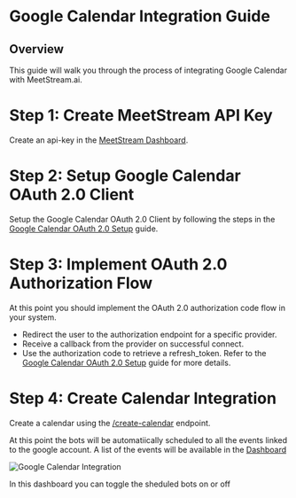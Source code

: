 # Google Calendar Integration Guide

## Overview

This guide will walk you through the process of integrating Google Calendar with MeetStream.ai.


# Step 1: Create MeetStream API Key

Create an api-key in the [MeetStream Dashboard](https://dashboard.meetstream.ai/api-keys).

# Step 2: Setup Google Calendar OAuth 2.0 Client

Setup the Google Calendar OAuth 2.0 Client by following the steps in the [Google Calendar OAuth 2.0 Setup](/guides/google-calendar/google-calendar-oauth) guide.

# Step 3: Implement OAuth 2.0 Authorization Flow

At this point you should implement the OAuth 2.0 authorization code flow in your system.
- Redirect the user to the authorization endpoint for a specific provider.
- Receive a callback from the provider on successful connect.
- Use the authorization code to retrieve a refresh_token. Refer to the [Google Calendar OAuth 2.0 Setup](/guides/google-calendar/google-calendar-oauth) guide for more details.

# Step 4: Create Calendar Integration

Create a calendar using the [/create-calendar](/api-reference/endpoint/post-create-calendar) endpoint.

At this point the bots will be automatiically scheduled to all the events linked to the google account. A list of the events will be available in the [Dashboard](https://dashboard.meetstream.ai/calendars)

<img src="/images/guides/calendar/dashboard_calendar.png" alt="Google Calendar Integration" />

In this dashboard you can toggle the sheduled bots on or off 
